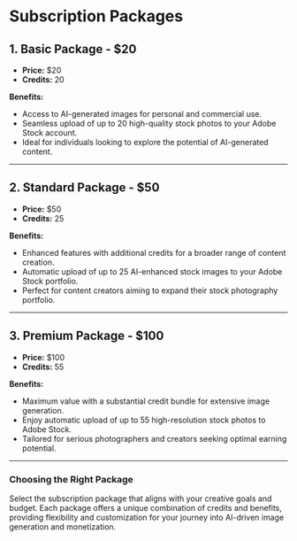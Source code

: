 # Subscription Packages

## 1. Basic Package - $20

- **Price:** $20
- **Credits:** 20

**Benefits:**
- Access to AI-generated images for personal and commercial use.
- Seamless upload of up to 20 high-quality stock photos to your Adobe Stock account.
- Ideal for individuals looking to explore the potential of AI-generated content.

---

## 2. Standard Package - $50

- **Price:** $50
- **Credits:** 25

**Benefits:**
- Enhanced features with additional credits for a broader range of content creation.
- Automatic upload of up to 25 AI-enhanced stock images to your Adobe Stock portfolio.
- Perfect for content creators aiming to expand their stock photography portfolio.

---

## 3. Premium Package - $100

- **Price:** $100
- **Credits:** 55

**Benefits:**
- Maximum value with a substantial credit bundle for extensive image generation.
- Enjoy automatic upload of up to 55 high-resolution stock photos to Adobe Stock.
- Tailored for serious photographers and creators seeking optimal earning potential.

---

### Choosing the Right Package

Select the subscription package that aligns with your creative goals and budget. Each package offers a unique combination of credits and benefits, providing flexibility and customization for your journey into AI-driven image generation and monetization.
